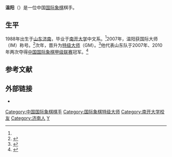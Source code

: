 {{Infobox chess player
|image = Wen Yang.jpg
|name = 温阳
|birthname =
|country ={{PRC}}
|birth_date = {{Birth date and age|1988|7|7}}
|birth_place ={{CHN}}[[山東省|山東省]][[濟南市|濟南市]]
|death_date = 
|death_place = 
|title = [[国际象棋特级大师|特级大师]]（2008年）
|worldchampion = 
|peakrating = 2631（2013年1月）
|FideID = 8602956
}}
'''温阳'''（{{bd|1988年|7月7日}}）是一位中国[[国际象棋|国际象棋]]棋手。

==生平==
1988年出生于[[山东|山东]][[济南|济南]]，毕业于[[南开大学|南开大学]]中文系。<ref name=qlwb />2007年，温阳获国际大师（IM）称号。<ref>{{Cite web |url=http://www.fide.com/index.php?option=com_fidetitles&view=appsdt&cat=1&per=14&aid=8602956 |title=存档副本 |access-date=2016-03-22 |archive-date=2012-06-03 |archive-url=https://web.archive.org/web/20120603172055/http://www.fide.com/index.php?option=com_fidetitles&view=appsdt&cat=1&per=14&aid=8602956 |dead-url=no }}</ref>次年，晋升为[[国际象棋特级大师|特级大师]]（GM）。<ref>{{Cite web |url=http://www.fide.com/index.php?option=com_fidetitles&view=appsdt&cat=0&per=19&aid=8602956 |title=存档副本 |access-date=2016-03-22 |archive-date=2012-06-03 |archive-url=https://web.archive.org/web/20120603171856/http://www.fide.com/index.php?option=com_fidetitles&view=appsdt&cat=0&per=19&aid=8602956 |dead-url=no }}</ref>他代表山东队于2007年、2010年两次夺得[[中国国际象棋甲级联赛|中国国际象棋甲级联赛]]冠军。<ref name=qlwb>{{cite web|url=http://www.qlwbqy.com/aspcms/product/2013-1-23/246.html|title=温阳|work=齐鲁晚报棋院|deadurl=yes|archiveurl=https://web.archive.org/web/20160829090022/http://qlwbqy.com/aspcms/product/2013-1-23/246.html|archivedate=2016-08-29}}</ref>

== 参考文献 ==
{{reflist}}

== 外部链接 ==
*{{chessgames player|id=52646}}

{{中国国际象棋特级大师}}
{{chess-bio-stub}}

{{DEFAULTSORT:W}}
[[Category:中国国际象棋棋手|Category:中国国际象棋棋手]]
[[Category:国际象棋特级大师|Category:国际象棋特级大师]]
[[Category:南开大学校友|Category:南开大学校友]]
[[Category:济南人|Category:济南人]]
[[Category:温姓|Y]]